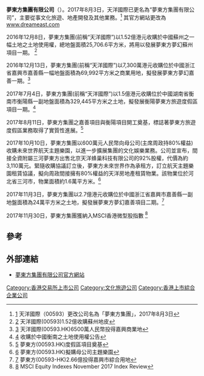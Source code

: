 '''夢東方集團有限公司'''（{{sehk|0593}}）。2017年8月3日，天洋國際已更名為“夢東方集團有限公司”，主要從事文化旅遊、地產開發及其他業務。<ref>[http://invest.hket.com/article/1872447/%E5%A4%A9%E6%B4%8B%E5%9C%8B%E9%9A%9B%EF%BC%8800593%EF%BC%89%E6%9B%B4%E6%94%B9%E5%85%AC%E5%8F%B8%E5%90%8D%E7%82%BA%E3%80%8C%E5%A4%A2%E6%9D%B1%E6%96%B9%E9%9B%86%E5%9C%98%E3%80%8D] {{Wayback|url=http://invest.hket.com/article/1872447/%E5%A4%A9%E6%B4%8B%E5%9C%8B%E9%9A%9B%EF%BC%8800593%EF%BC%89%E6%9B%B4%E6%94%B9%E5%85%AC%E5%8F%B8%E5%90%8D%E7%82%BA%E3%80%8C%E5%A4%A2%E6%9D%B1%E6%96%B9%E9%9B%86%E5%9C%98%E3%80%8D |date=20170905230640 }}天洋國際（00593）更改公司名為「夢東方集團」，2017年8月3日</ref> 其官方網站更改為[http://www.dreameast.com www.dreameast.com] {{Wayback|url=http://www.dreameast.com/ |date=20200227203413 }}

2016年12月8日，夢東方集團(前稱“天洋國際”)以1.52億港元收購於中國蘇州之一幅土地之土地使用權，總地盤面積25,706.6平方米，將用以發展夢東方夢幻蘇州項目一期。 <ref>[http://www.quamnet.com/newscontent.action?articleId=4991464] {{Wayback|url=http://www.quamnet.com/newscontent.action?articleId=4991464 |date=20171107014857 }} 天洋國際(00593)1.52億收購蘇州地皮</ref>

2016年12月13日，夢東方集團(前稱“天洋國際”)以7,300萬港元收購位於中國浙江省嘉興市嘉善縣一幅地盤面積為69,992平方米之商業用地，擬發展夢東方夢幻嘉善一期。<ref>[http://www.aastocks.com/tc/stocks/news/aafn-content/NOW.773768/latest-news] {{Wayback|url=http://www.aastocks.com/tc/stocks/news/aafn-content/NOW.773768/latest-news |date=20171107023442 }} 天洋國際(00593.HK)6500萬人民幣投得嘉興商業地</ref>

2017年7月4日，夢東方集團(前稱“天洋國際”)以1.5億港元收購位於中國湖南省衡南市衡陽縣一副地盤面積為329,445平方米之土地，擬發展衡陽夢東方旅遊度假區項目一期。<ref>[http://www.hkexnews.hk/listedco/listconews/SEHK/2017/0704/LTN201707041413_C.pdf] {{Wayback|url=http://www.hkexnews.hk/listedco/listconews/SEHK/2017/0704/LTN201707041413_C.pdf |date=20171107005429 }} 收購於中國衡南之土地使用權公告</ref>

2017年8月11日，夢東方集團之嘉善項目與衡陽項目開工奠基，標誌著夢東方旅遊度假區業務取得了實質性進展。<ref>[http://www.aastocks.com/tc/stocks/news/aafn-news/NOW.820054/1] {{Wayback|url=http://www.aastocks.com/tc/stocks/news/aafn-news/NOW.820054/1 |date=20171107004747 }} 夢東方(00593.HK)度假區項目奠基</ref>

2017年10月10日，夢東方集團以600萬元人民幣向母公司(主席周政持80%權益)收購未來世界航天主題樂園，以進一步擴展集團的文化娛樂業務。公司並宣布，間接全資附屬三河夢東方出售北京天洋蜂巢科技有限公司的92%股權，代價為約3,110萬元。緊隨收購協議訂立後，夢東方未來世界作為承租方，訂立航天主題樂園租賃協議，擬向周政間接擁有80%權益的天洋房地產租賃物業。該物業位於河北省三河市，物業面積約1.6萬平方米。<ref>[http://www.aastocks.com/tc/stocks/news/aafn-news/NOW.831705/1] {{Wayback|url=http://www.aastocks.com/tc/stocks/news/aafn-news/NOW.831705/1 |date=20171107014555 }} 夢東方(00593.HK)擬購母公司主題樂園</ref>

2017年11月3日，夢東方集團以2.7億港元收購位於中國浙江省嘉興市嘉善縣一副地盤面積為24萬平方米之土地，擬發展夢東方夢幻嘉善項目二期。<ref>[http://www.finet.hk/Newscenter/news_content/59fb958ee4b0d1966a2b1583] {{Wayback|url=http://www.finet.hk/Newscenter/news_content/59fb958ee4b0d1966a2b1583 |date=20171201133200 }} 夢東方(00593-HK)2.66億投得嘉興市綜合用地</ref>

2017年11月30日，夢東方集團獲納入MSCI香港微型股指數 <ref>[https://www.msci.com/eqb/gimi/stdindex/MSCI_Nov17_MicroPublicList.pdf] {{Wayback|url=https://www.msci.com/eqb/gimi/stdindex/MSCI_Nov17_MicroPublicList.pdf |date=20171201182059 }} MSCI Equity Indexes November 2017 Index Review</ref>

==參考==
{{reflist}}

==外部連結==
*[http://www.dreameast.com  夢東方集團有限公司官方網站] {{Wayback|url=http://www.dreameast.com/ |date=20200227203413 }}

[[Category:香港交易所上市公司|Category:香港交易所上市公司]]
[[Category:文化旅遊公司|Category:文化旅遊公司]]
[[Category:香港上市綜合企業公司|Category:香港上市綜合企業公司]]